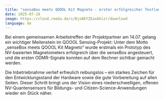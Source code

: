 ```yaml
---
title: "senseBox meets QOOOL Kit Magneto - erster erfolgreicher Testlauf"
date: 2025-07-18
image: https://cloud.reedu.de/s/Bjo8EYZEaxAXizr/download
language: de
---
```

Bei einem gemeinsamen Arbeitstreffen der Projektpartner am 14.07. gelang ein wichtiger Meilenstein im QOOOL Sensing-Projekt: Unter dem Motto „senseBox meets QOOOL Kit Magneto“ wurde erstmals ein Prototyp des NV-basierten Magnetometers erfolgreich über die senseBox angesteuert, und die ersten ODMR-Signale konnten auf dem Rechner sichtbar gemacht werden.

Die Inbetriebnahme verlief erfreulich reibungslos – ein starkes Zeichen für den Entwicklungsstand der Hardware sowie die gute Vorbereitung auf allen Seiten. Dieser Schritt bringt uns der Vision eines niederschwelligen, offenen NV-Quantensensors für Bildungs- und Citizen-Science-Anwendungen wieder ein Stück näher.
